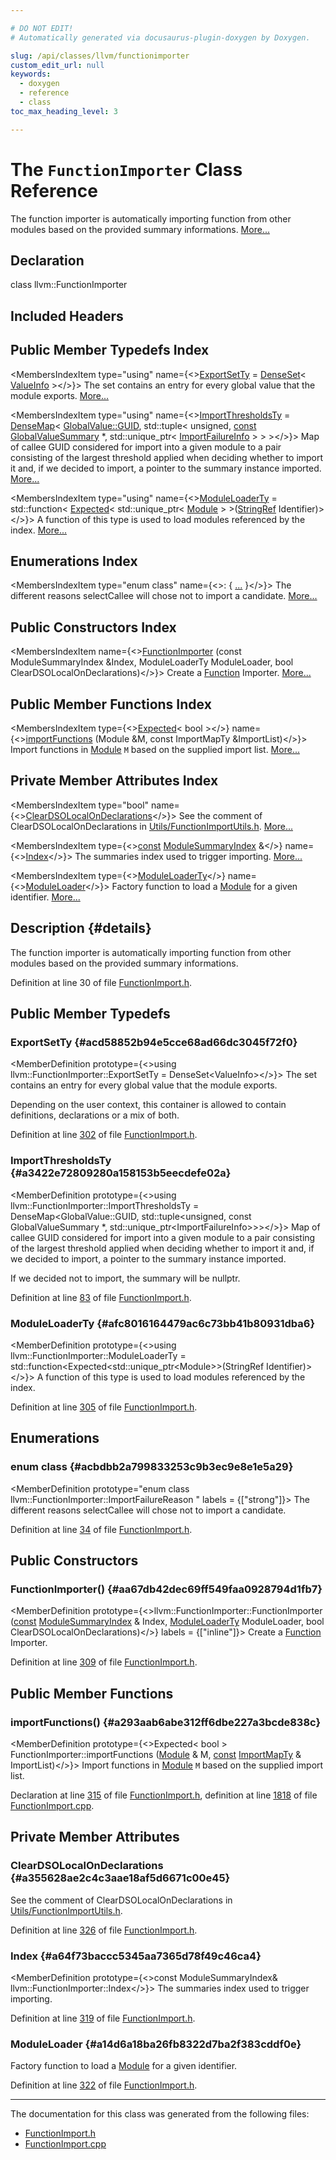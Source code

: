 ```yaml
---

# DO NOT EDIT!
# Automatically generated via docusaurus-plugin-doxygen by Doxygen.

slug: /api/classes/llvm/functionimporter
custom_edit_url: null
keywords:
  - doxygen
  - reference
  - class
toc_max_heading_level: 3

---
```





# The `FunctionImporter` Class Reference

<DoxygenPage pluginConfig={pluginConfig}>

The function importer is automatically importing function from other modules based on the provided summary informations. <a href="#details">More...</a>

## Declaration

<CodeBlock>class llvm::FunctionImporter</CodeBlock>

## Included Headers

<IncludesList>
<IncludesListItem
  filePath="llvm/Transforms/IPO/FunctionImport.h"
  permalink="/docs/api/files/include/include/llvm/include/llvm/transforms/include/llvm/transforms/ipo/functionimport-h"
  isLocal="true" />
</IncludesList>

## Public Member Typedefs Index

<MembersIndex>

<MembersIndexItem
  type="using"
  name={<><a href="#acd58852b94e5cce68ad66dc3045f72f0">ExportSetTy</a> = <a href="/docs/api/classes/llvm/denseset">DenseSet</a>&lt; <a href="/docs/api/structs/llvm/valueinfo">ValueInfo</a> &gt;</>}>
The set contains an entry for every global value that the module exports. <a href="#acd58852b94e5cce68ad66dc3045f72f0">More...</a>
</MembersIndexItem>

<MembersIndexItem
  type="using"
  name={<><a href="#a3422e72809280a158153b5eecdefe02a">ImportThresholdsTy</a> = <a href="/docs/api/classes/llvm/densemap">DenseMap</a>&lt; <a href="/docs/api/classes/llvm/globalvalue/#a3af0428ec6e48cb2f05c199b7b9f7e07">GlobalValue::GUID</a>, std::tuple&lt; unsigned, <a href="/docs/api/files/lib/lib/target/lib/target/aarch64/aarch64promoteconstant-cpp/#a90f8350fecae261c25be85d38b451bff">const</a> <a href="/docs/api/classes/llvm/globalvaluesummary">GlobalValueSummary</a> &#42;, std::unique&#95;ptr&lt; <a href="/docs/api/structs/llvm/functionimporter/importfailureinfo">ImportFailureInfo</a> &gt; &gt; &gt;</>}>
Map of callee GUID considered for import into a given module to a pair consisting of the largest threshold applied when deciding whether to import it and, if we decided to import, a pointer to the summary instance imported. <a href="#a3422e72809280a158153b5eecdefe02a">More...</a>
</MembersIndexItem>

<MembersIndexItem
  type="using"
  name={<><a href="#afc8016164479ac6c73bb41b80931dba6">ModuleLoaderTy</a> = std::function&lt; <a href="/docs/api/classes/llvm/expected">Expected</a>&lt; std::unique&#95;ptr&lt; <a href="/docs/api/classes/llvm/module">Module</a> &gt; &gt;(<a href="/docs/api/classes/llvm/stringref">StringRef</a> Identifier)&gt;</>}>
A function of this type is used to load modules referenced by the index. <a href="#afc8016164479ac6c73bb41b80931dba6">More...</a>
</MembersIndexItem>

</MembersIndex>

## Enumerations Index

<MembersIndex>

<MembersIndexItem
  type="enum class"
  name={<>:  &#123; <a href="#acbdbb2a799833253c9b3ec9e8e1e5a29">...</a> &#125;</>}>
The different reasons selectCallee will chose not to import a candidate. <a href="#acbdbb2a799833253c9b3ec9e8e1e5a29">More...</a>
</MembersIndexItem>

</MembersIndex>

## Public Constructors Index

<MembersIndex>

<MembersIndexItem
  name={<><a href="#aa67db42dec69ff549faa0928794d1fb7">FunctionImporter</a> (const ModuleSummaryIndex &amp;Index, ModuleLoaderTy ModuleLoader, bool ClearDSOLocalOnDeclarations)</>}>
Create a <a href="/docs/api/classes/llvm/function">Function</a> Importer. <a href="#aa67db42dec69ff549faa0928794d1fb7">More...</a>
</MembersIndexItem>

</MembersIndex>

## Public Member Functions Index

<MembersIndex>

<MembersIndexItem
  type={<><a href="/docs/api/classes/llvm/expected">Expected</a>&lt; bool &gt;</>}
  name={<><a href="#a293aab6abe312ff6dbe227a3bcde838c">importFunctions</a> (Module &amp;M, const ImportMapTy &amp;ImportList)</>}>
Import functions in <a href="/docs/api/classes/llvm/module">Module</a> <code>M</code> based on the supplied import list. <a href="#a293aab6abe312ff6dbe227a3bcde838c">More...</a>
</MembersIndexItem>

</MembersIndex>

## Private Member Attributes Index

<MembersIndex>

<MembersIndexItem
  type="bool"
  name={<><a href="#a355628ae2c4c3aae18af5d6671c00e45">ClearDSOLocalOnDeclarations</a></>}>
See the comment of ClearDSOLocalOnDeclarations in <a href="/docs/api/files/include/include/llvm/include/llvm/transforms/include/llvm/transforms/utils/functionimportutils-h">Utils/FunctionImportUtils.h</a>. <a href="#a355628ae2c4c3aae18af5d6671c00e45">More...</a>
</MembersIndexItem>

<MembersIndexItem
  type={<><a href="/docs/api/files/lib/lib/target/lib/target/aarch64/aarch64promoteconstant-cpp/#a90f8350fecae261c25be85d38b451bff">const</a> <a href="/docs/api/classes/llvm/modulesummaryindex">ModuleSummaryIndex</a> &amp;</>}
  name={<><a href="#a64f73baccc5345aa7365d78f49c46ca4">Index</a></>}>
The summaries index used to trigger importing. <a href="#a64f73baccc5345aa7365d78f49c46ca4">More...</a>
</MembersIndexItem>

<MembersIndexItem
  type={<><a href="#afc8016164479ac6c73bb41b80931dba6">ModuleLoaderTy</a></>}
  name={<><a href="#a14d6a18ba26fb8322d7ba2f383cddf0e">ModuleLoader</a></>}>
Factory function to load a <a href="/docs/api/classes/llvm/module">Module</a> for a given identifier. <a href="#a14d6a18ba26fb8322d7ba2f383cddf0e">More...</a>
</MembersIndexItem>

</MembersIndex>

## Description {#details}

The function importer is automatically importing function from other modules based on the provided summary informations.

Definition at line 30 of file <a href="/docs/api/files/include/include/llvm/include/llvm/transforms/include/llvm/transforms/ipo/functionimport-h">FunctionImport.h</a>.

<SectionDefinition>

## Public Member Typedefs

### ExportSetTy {#acd58852b94e5cce68ad66dc3045f72f0}

<MemberDefinition
  prototype={<>using llvm::FunctionImporter::ExportSetTy =  DenseSet&lt;ValueInfo&gt;</>}>
The set contains an entry for every global value that the module exports.

Depending on the user context, this container is allowed to contain definitions, declarations or a mix of both.

Definition at line <a href="/docs/api/files/include/include/llvm/include/llvm/transforms/include/llvm/transforms/ipo/functionimport-h/#l00302">302</a> of file <a href="/docs/api/files/include/include/llvm/include/llvm/transforms/include/llvm/transforms/ipo/functionimport-h">FunctionImport.h</a>.
</MemberDefinition>

### ImportThresholdsTy {#a3422e72809280a158153b5eecdefe02a}

<MemberDefinition
  prototype={<>using llvm::FunctionImporter::ImportThresholdsTy = 
      DenseMap&lt;GlobalValue::GUID,
               std::tuple&lt;unsigned, const GlobalValueSummary &#42;,
                          std::unique&#95;ptr&lt;ImportFailureInfo&gt;&gt;&gt;</>}>
Map of callee GUID considered for import into a given module to a pair consisting of the largest threshold applied when deciding whether to import it and, if we decided to import, a pointer to the summary instance imported.

If we decided not to import, the summary will be nullptr.

Definition at line <a href="/docs/api/files/include/include/llvm/include/llvm/transforms/include/llvm/transforms/ipo/functionimport-h/#l00083">83</a> of file <a href="/docs/api/files/include/include/llvm/include/llvm/transforms/include/llvm/transforms/ipo/functionimport-h">FunctionImport.h</a>.
</MemberDefinition>

### ModuleLoaderTy {#afc8016164479ac6c73bb41b80931dba6}

<MemberDefinition
  prototype={<>using llvm::FunctionImporter::ModuleLoaderTy = 
      std::function&lt;Expected&lt;std::unique&#95;ptr&lt;Module&gt;&gt;(StringRef Identifier)&gt;</>}>
A function of this type is used to load modules referenced by the index.

Definition at line <a href="/docs/api/files/include/include/llvm/include/llvm/transforms/include/llvm/transforms/ipo/functionimport-h/#l00305">305</a> of file <a href="/docs/api/files/include/include/llvm/include/llvm/transforms/include/llvm/transforms/ipo/functionimport-h">FunctionImport.h</a>.
</MemberDefinition>

</SectionDefinition>

<SectionDefinition>

## Enumerations

### enum class  {#acbdbb2a799833253c9b3ec9e8e1e5a29}

<MemberDefinition
  prototype="enum class llvm::FunctionImporter::ImportFailureReason "
 labels = {["strong"]}>
The different reasons selectCallee will chose not to import a candidate.

<EnumerationList title="Enumeration values">

<Link id="acbdbb2a799833253c9b3ec9e8e1e5a29a6adf97f83acf6453d4a6a4b1070f3754" />
<EnumerationListItem name="None">

</EnumerationListItem>

<Link id="acbdbb2a799833253c9b3ec9e8e1e5a29ab00ca28f640c35e4add68ec4f671b614" />
<EnumerationListItem name="GlobalVar">

</EnumerationListItem>

<Link id="acbdbb2a799833253c9b3ec9e8e1e5a29a8b4579095ad9db0fd7f8a9ac46d8207d" />
<EnumerationListItem name="NotLive">

</EnumerationListItem>

<Link id="acbdbb2a799833253c9b3ec9e8e1e5a29a853d33bc5e409941bed899b913647310" />
<EnumerationListItem name="TooLarge">

</EnumerationListItem>

<Link id="acbdbb2a799833253c9b3ec9e8e1e5a29ab56c6368422115c295458dbe410c2b2b" />
<EnumerationListItem name="InterposableLinkage">

</EnumerationListItem>

<Link id="acbdbb2a799833253c9b3ec9e8e1e5a29a80994c7d2e02f08efe90b214b3ab2485" />
<EnumerationListItem name="LocalLinkageNotInModule">

</EnumerationListItem>

<Link id="acbdbb2a799833253c9b3ec9e8e1e5a29a916ec32bed391fc1def53a8e263ec400" />
<EnumerationListItem name="NotEligible">

</EnumerationListItem>

<Link id="acbdbb2a799833253c9b3ec9e8e1e5a29a3ad1a997f7605fc9ca9ca50845348e89" />
<EnumerationListItem name="NoInline">

</EnumerationListItem>

</EnumerationList>

Definition at line <a href="/docs/api/files/include/include/llvm/include/llvm/transforms/include/llvm/transforms/ipo/functionimport-h/#l00034">34</a> of file <a href="/docs/api/files/include/include/llvm/include/llvm/transforms/include/llvm/transforms/ipo/functionimport-h">FunctionImport.h</a>.
</MemberDefinition>

</SectionDefinition>

<SectionDefinition>

## Public Constructors

### FunctionImporter() {#aa67db42dec69ff549faa0928794d1fb7}

<MemberDefinition
  prototype={<>llvm::FunctionImporter::FunctionImporter (<a href="/docs/api/files/lib/lib/target/lib/target/aarch64/aarch64promoteconstant-cpp/#a90f8350fecae261c25be85d38b451bff">const</a> <a href="/docs/api/classes/llvm/modulesummaryindex">ModuleSummaryIndex</a> &amp; Index, <a href="#afc8016164479ac6c73bb41b80931dba6">ModuleLoaderTy</a> ModuleLoader, bool ClearDSOLocalOnDeclarations)</>}
  labels = {["inline"]}>
Create a <a href="/docs/api/classes/llvm/function">Function</a> Importer.

Definition at line <a href="/docs/api/files/include/include/llvm/include/llvm/transforms/include/llvm/transforms/ipo/functionimport-h/#l00309">309</a> of file <a href="/docs/api/files/include/include/llvm/include/llvm/transforms/include/llvm/transforms/ipo/functionimport-h">FunctionImport.h</a>.
</MemberDefinition>

</SectionDefinition>

<SectionDefinition>

## Public Member Functions

### importFunctions() {#a293aab6abe312ff6dbe227a3bcde838c}

<MemberDefinition
  prototype={<>Expected&lt; bool &gt; FunctionImporter::importFunctions (<a href="/docs/api/classes/llvm/module">Module</a> &amp; M, <a href="/docs/api/files/lib/lib/target/lib/target/aarch64/aarch64promoteconstant-cpp/#a90f8350fecae261c25be85d38b451bff">const</a> <a href="/docs/api/classes/llvm/functionimporter/importmapty">ImportMapTy</a> &amp; ImportList)</>}>
Import functions in <a href="/docs/api/classes/llvm/module">Module</a> <code>M</code> based on the supplied import list.

Declaration at line <a href="/docs/api/files/include/include/llvm/include/llvm/transforms/include/llvm/transforms/ipo/functionimport-h/#l00315">315</a> of file <a href="/docs/api/files/include/include/llvm/include/llvm/transforms/include/llvm/transforms/ipo/functionimport-h">FunctionImport.h</a>, definition at line <a href="/docs/api/files/lib/lib/transforms/lib/transforms/ipo/functionimport-cpp/#l01818">1818</a> of file <a href="/docs/api/files/lib/lib/transforms/lib/transforms/ipo/functionimport-cpp">FunctionImport.cpp</a>.
</MemberDefinition>

</SectionDefinition>

<SectionDefinition>

## Private Member Attributes

### ClearDSOLocalOnDeclarations {#a355628ae2c4c3aae18af5d6671c00e45}

<MemberDefinition
  prototype="bool llvm::FunctionImporter::ClearDSOLocalOnDeclarations">
See the comment of ClearDSOLocalOnDeclarations in <a href="/docs/api/files/include/include/llvm/include/llvm/transforms/include/llvm/transforms/utils/functionimportutils-h">Utils/FunctionImportUtils.h</a>.

Definition at line <a href="/docs/api/files/include/include/llvm/include/llvm/transforms/include/llvm/transforms/ipo/functionimport-h/#l00326">326</a> of file <a href="/docs/api/files/include/include/llvm/include/llvm/transforms/include/llvm/transforms/ipo/functionimport-h">FunctionImport.h</a>.
</MemberDefinition>

### Index {#a64f73baccc5345aa7365d78f49c46ca4}

<MemberDefinition
  prototype={<>const ModuleSummaryIndex&amp; llvm::FunctionImporter::Index</>}>
The summaries index used to trigger importing.

Definition at line <a href="/docs/api/files/include/include/llvm/include/llvm/transforms/include/llvm/transforms/ipo/functionimport-h/#l00319">319</a> of file <a href="/docs/api/files/include/include/llvm/include/llvm/transforms/include/llvm/transforms/ipo/functionimport-h">FunctionImport.h</a>.
</MemberDefinition>

### ModuleLoader {#a14d6a18ba26fb8322d7ba2f383cddf0e}

<MemberDefinition
  prototype="ModuleLoaderTy llvm::FunctionImporter::ModuleLoader">
Factory function to load a <a href="/docs/api/classes/llvm/module">Module</a> for a given identifier.

Definition at line <a href="/docs/api/files/include/include/llvm/include/llvm/transforms/include/llvm/transforms/ipo/functionimport-h/#l00322">322</a> of file <a href="/docs/api/files/include/include/llvm/include/llvm/transforms/include/llvm/transforms/ipo/functionimport-h">FunctionImport.h</a>.
</MemberDefinition>

</SectionDefinition>

<hr/>

The documentation for this class was generated from the following files:

<ul>
<li><a href="/docs/api/files/include/include/llvm/include/llvm/transforms/include/llvm/transforms/ipo/functionimport-h">FunctionImport.h</a></li>
<li><a href="/docs/api/files/lib/lib/transforms/lib/transforms/ipo/functionimport-cpp">FunctionImport.cpp</a></li>
</ul>

</DoxygenPage>
